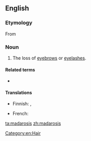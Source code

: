 ==English==

===Etymology===
From {{etyl|grc|en}} {{m|grc|μαδάρωσις||baldness, especially of the eyelids}}

===Noun===
{{en-noun|-}}

# {{lb|en|medicine}} The loss of [[eyebrow]]s or [[eyelash]]es.

====Related terms====
* {{l|en|madarotic}}

====Translations====
{{trans-top|loss of eyebrows or eyelashes}}
* Finnish: {{t|fi|kulmakarvakato}}, {{t|fi|silmäripsikato}}
{{trans-mid}}
* French: {{t+|fr|madarose|f}}
{{trans-bottom}}

[[Category:en:Hair]]

[[ta:madarosis]]
[[zh:madarosis]]